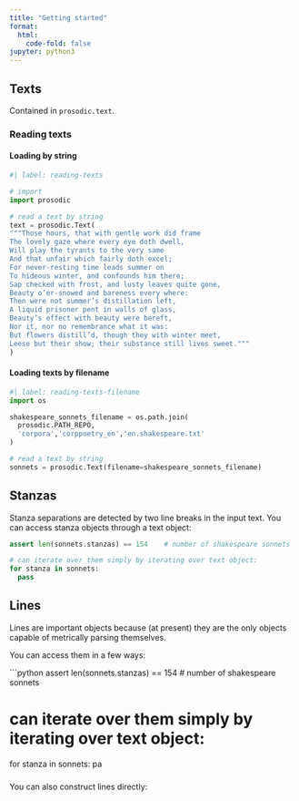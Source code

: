 ```yaml
---
title: "Getting started"
format:
  html:
    code-fold: false
jupyter: python3
---
```


## Texts

Contained in `prosodic.text`.

### Reading texts

#### Loading by string

```python
#| label: reading-texts

# import
import prosodic

# read a text by string
text = prosodic.Text(
"""Those hours, that with gentle work did frame
The lovely gaze where every eye doth dwell,
Will play the tyrants to the very same
And that unfair which fairly doth excel;
For never-resting time leads summer on
To hideous winter, and confounds him there;
Sap checked with frost, and lusty leaves quite gone,
Beauty o’er-snowed and bareness every where:
Then were not summer’s distillation left,
A liquid prisoner pent in walls of glass,
Beauty’s effect with beauty were bereft,
Nor it, nor no remembrance what it was:
But flowers distill’d, though they with winter meet,
Leese but their show; their substance still lives sweet."""
)
```

#### Loading texts by filename

```python
#| label: reading-texts-filename
import os

shakespeare_sonnets_filename = os.path.join(
  prosodic.PATH_REPO, 
  'corpora','corppoetry_en','en.shakespeare.txt'
)

# read a text by string
sonnets = prosodic.Text(filename=shakespeare_sonnets_filename)
```

## Stanzas

Stanza separations are detected by two line breaks in the input text. You can access stanza objects through a text object:

```python
assert len(sonnets.stanzas) == 154    # number of shakespeare sonnets

# can iterate over them simply by iterating over text object:
for stanza in sonnets:
  pass
```

## Lines

Lines are important objects because (at present) they are the only objects capable of metrically parsing themselves.

You can access them in a few ways:

```python
assert len(sonnets.stanzas) == 154    # number of shakespeare sonnets

# can iterate over them simply by iterating over text object:
for stanza in sonnets:
  pa

### 


You can also construct lines directly: